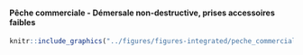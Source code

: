 #### Pêche commerciale - Démersale non-destructive, prises accessoires faibles {-}


<!-- -------------------------------------------------- -->

```r
knitr::include_graphics("../figures/figures-integrated/peche_commerciale-DNL.png")
```

<br>
